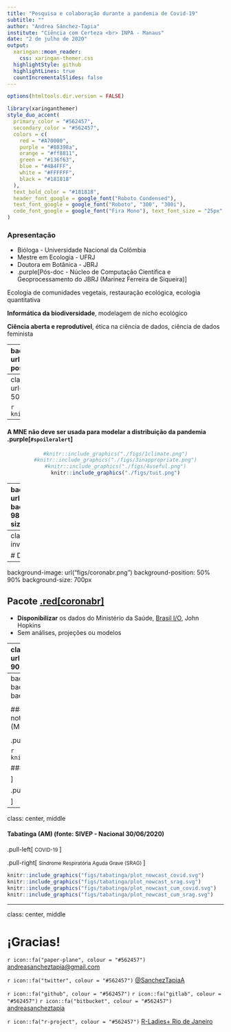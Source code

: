 ```yaml
---
title: "Pesquisa e colaboração durante a pandemia de Covid-19"
subtitle: ""
author: "Andrea Sánchez-Tapia"
institute: "Ciência com Certeza <br> INPA - Manaus"
date: "2 de julho de 2020"
output:
  xaringan::moon_reader:
    css: xaringan-themer.css
  highlightStyle: github
  highlightLines: true
  countIncrementalSlides: false
---
```


```r
options(htmltools.dir.version = FALSE)
```

```r
library(xaringanthemer)
style_duo_accent(
  primary_color = "#562457",
  secondary_color = "#562457",
  colors = c(
    red = "#A70000",
    purple = "#88398a",
    orange = "#ff8811",
    green = "#136f63",
    blue = "#4B4FFF",
    white = "#FFFFFF",
    black = "#181818"
  ),
  text_bold_color = "#181818",
  header_font_google = google_font("Roboto Condensed"),
  text_font_google = google_font("Roboto", "300", "300i"),
  code_font_google = google_font("Fira Mono"), text_font_size = "25px"
)
```

### Apresentação


+ Bióloga - Universidade Nacional da Colômbia  
+ Mestre em Ecologia - UFRJ
+ Doutora em Botânica - JBRJ
+ .purple[Pós-doc - Núcleo de Computação Científica e Geoprocessamento do JBRJ (Marinez Ferreira de Siqueira)]

Ecologia de comunidades vegetais, restauração ecológica, ecologia quantitativa  

__Informática da biodiversidade__, modelagem de nicho ecológico

__Ciência aberta e reprodutível__, ética na ciência de dados, ciência de dados feminista


---
background-image: url("figs/coleguinhes.png")
background-position: 68% 64%
background-size: 600px

## Pacote de R para modelagem de nicho ecológico: .red[modleR]

+ __Unificar__ diferentes partes do processo de MNE
+ Fornecer __metadados__ e __documentar__ decisões de parametrização
+ Se __integrar__ ao resto de ferramentas que existem no ambiente de `R`

<br>
```r
knitr::include_graphics("./figs/mm.png")
```

<small>
Marinez F Siqueira, Sara Mortara, Diogo Rocha, Guilherme Gall, Felipe Sodré
</small>

.pull-left[

`r icon::fa("firefox")` 
<small>
[https://model-r.github.io/modleR/](https://model-r.github.io/modleR/)
</small>
]

.pull-right[
<p style="text-align:center;">

`r icon::fa("youtube")` 

<a href="https://www.youtube.com/watch?v=4Xw33TdIVXA">Aula no curso ENM-2020</a>

</p>

]

---
class: bottom, center
background-image: url("figs/modleR.png")
background-position: 50% 0%
background-size: 800px

```r
knitr::include_graphics("./figs/preprint.png")
```

---
#### A MNE não deve ser usada para modelar a distribuição da pandemia .purple[`#spoileralert`]

<center>
```r
#knitr::include_graphics("./figs/1climate.png")
#knitr::include_graphics("./figs/3inappropriate.png")
#knitr::include_graphics("./figs/4useful.png")
knitr::include_graphics("./figs/tuit.png")
```
</center>
---
background-image: url("figs/logo_jbrj.png")
background-position: 98% 5%
background-size: 100px

 <!-- + "Curso de `R`" : ensino de ferramentas de computação científica `R` <br> --> 

### Curso sobre ciência aberta e fluxos de trabalho reprodutíveis
#### (Um curso de `R` sqn)

.pull-left[
```r
knitr::include_graphics("./figs/turma.JPG")
```
Turma 2020 :) 
]

.pull-right[

__Boas práticas__ em análise de dados

```r
knitr::include_graphics("./figs/rstudio.jpg")

```

```r
knitr::include_graphics("./figs/logo-git.png")
knitr::include_graphics("./figs/GitHub_Logo.png")
knitr::include_graphics("./figs/btibucket.png")
knitr::include_graphics("./figs/gitlab-logo-gray-rgb.png")
```

```r
knitr::include_graphics("./figs/latex.jpeg")
knitr::include_graphics("./figs/bibtex.jpeg")
knitr::include_graphics("./figs/zotero.svg")
```
```r
knitr::include_graphics("./figs/rmarkdown.png")
```
]


 <!-- pensada como seminário
 alunes de várias áreas do conhecimento
 ferramentas que não têm um ensino formal
 de grande utilidade --> 



---
class: center, middle, inverse

# Durante a pandemia

---
background-image: url("figs/coronabr.png")
background-position: 50% 90%
background-size: 700px

## Pacote [.red[coronabr]](https://liibre.github.io/coronabr/index.html)

+ __Disponibilizar__ os dados do Ministério da Saúde, [Brasil I/O](https://brasil.io/dataset/covid19/caso), John Hopkins
+ Sem análises, projeções ou modelos

 <!-- dois colegas de longa data --> 

---
class: middle
background-image: url("figs/obs.png")
background-position: 90% 5%
background-size: 150px

 <!--
+ Criado 14/03/2020 (UNESP, USP, UFABC). 
+ Hoje >40 pesquisadores (modelagem estatística, análises socioeconômicas, epidemiologia, divulgação científica) 
+ Notas técnicas, suporte à tomada de decisão
+ Parcerias locais com Secretarias de Saúde
--> 

```r
knitr::include_graphics("./figs/obsprint.png")
```



.pull-left[

`r icon::fa("twitter")` .blue[@obscovid19br]
]
.pull-right[
`r icon::fa("firefox")` .blue[covid19br.github.io]
]


---
background-image: url("figs/ridge.png")
background-position: 100% 60%
background-size: 530px

 <!-- + Mais de 40 pesquisadores com diferentes formações e habilidades (epidemologia, modelagem estatística, análises socio-econômica, divulgação científica, criação de conteúdo pedagógico...) --> 
 
####  Grupo de __correção de atrasos__ na notificação por "nowcasting" bayesiano (McGough _et al._ 2020)

 <!-- Data do início dos sintomas  Data da notificação de que o exame deu positivo
Data do óbito  Data da notificação do óbito --> 

.pull-left[

```r
knitr::include_graphics("figs/obito.png")
```

#### (Notificação: 27/06/2020)

]

.pull-right[

]

---
class: center, middle

#### Tabatinga (AM) (fonte: SIVEP - Nacional 30/06/2020)

.pull-left[
<small> COVID-19 </small>
]

.pull-right[
<small> Síndrome Respiratória Aguda Grave (SRAG) </small>
]

```r
knitr::include_graphics("figs/tabatinga/plot_nowcast_covid.svg")
knitr::include_graphics("figs/tabatinga/plot_nowcast_srag.svg")
knitr::include_graphics("figs/tabatinga/plot_nowcast_cum_covid.svg")
knitr::include_graphics("figs/tabatinga/plot_nowcast_cum_srag.svg")
```


---
class: center, middle

# ¡Gracias!

`r icon::fa("paper-plane", colour = "#562457")` [andreasancheztapia@gmail.com](mailto:andreasancheztapia@gmail.com) 

`r icon::fa("twitter", colour = "#562457")` [@SanchezTapiaA](https://twitter.com/SanchezTapiaA) 

`r icon::fa("github", colour = "#562457")` `r icon::fa("gitlab", colour = "#562457")` `r icon::fa("bitbucket", colour = "#562457")` [andreasancheztapia](http://github.com/andreasancheztapia) 

`r icon::fa("r-project", colour = "#562457")` [R-Ladies+ Rio de Janeiro](https://www.meetup.com/pt-BR/rladies-rio/)

